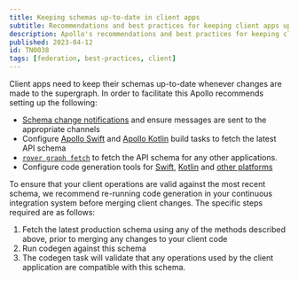 ```yaml
---
title: Keeping schemas up-to-date in client apps
subtitle: Recommendations and best practices for keeping client apps updated
description: Apollo's recommendations and best practices for keeping client apps up-to-date with supergraph schema changes.
published: 2023-04-12
id: TN0038
tags: [federation, best-practices, client]
---
```


Client apps need to keep their schemas up-to-date whenever changes are made to the supergraph. In order to facilitate this Apollo recommends setting up the following:

- [Schema change notifications](/graphos/metrics/notifications/notification-setup) and ensure messages are sent to the appropriate channels
- Configure [Apollo Swift](/ios/code-generation/codegen-cli#fetch-schema) and [Apollo Kotlin](/kotlin/advanced/plugin-configuration#downloading-a-schema) build tasks to fetch the latest API schema
- [`rover graph fetch`](/rover/commands/graphs#graph-fetch) to fetch the API schema for any other applications.
- Configure code generation tools for [Swift](/ios/code-generation/codegen-cli), [Kotlin](/kotlin/advanced/response-based-codegen) and [other platforms](https://github.com/dotansimha/graphql-code-generator)

To ensure that your client operations are valid against the most recent schema, we recommend re-running code generation in your continuous integration system before merging client changes. The specific steps required are as follows:

1. Fetch the latest production schema using any of the methods described above, prior to merging any changes to your client code
2. Run codegen against this schema
3. The codegen task will validate that any operations used by the client application are compatible with this schema.
